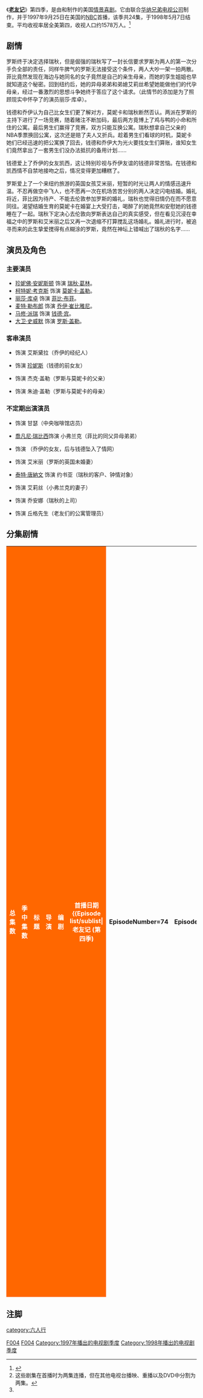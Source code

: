 {{NoteTA
|T=zh-cn:老友记 (第四季);zh-tw:六人行 (第四季);zh-hk:老友記 (第四季);
|G1=Friends
|G2=show
}}
{{Infobox television season
| season_name = 《老友记》第四季
| eng_name = {{lang|en|''Friends'' (Season 4)}}
| show_name = [[老友记|老友记]]
| image = [[File:Friends_Season_4_DVD.jpg|230px]]
| caption = [[老友记|老友记]]第四季DVD封面
| bgcolour     = #ff6700
| fgcolour     = white
| dvd_release_date = '''1区DVD'''：2003年7月15日<br/>'''2区DVD'''：2000年5月29日<br/>'''4区DVD'''：2006年10月4日
| dvd_format =
| country = [[美国|美国]]
| network = [[全国广播公司|全国广播公司]]
| first_aired = 1997年9月25日
| last_aired =1998年5月7日
| num_episodes = 24
| prev_season= [[老友记_(第三季)|第三季]]
| next_season = [[老友记_(第五季)|第五季]]
| episode_list = [[老友记集数列表|老友记集数列表]]
}}

《'''[[老友记|老友记]]'''》第四季，是由{{tsl|en|David Crane (writer/producer)|大衛·克雷恩}}和{{tsl|en|Marta Kauffman|瑪塔·考夫曼}}制作的美国[[情景喜剧|情景喜剧]]。它由{{tsl|en|Bright/Kauffman/Crane Productions|布萊特考夫曼克雷恩製片公司}}联合[[华纳兄弟电视公司|华纳兄弟电视公司]]制作，并于1997年9月25日在美国的[[全国广播公司|NBC]]首播，该季共24集，于1998年5月7日结束。平均收视率居全美第四，收视人口约1578万人。<ref name="Classic TV Hits97">{{cite web|url=http://www.classictvhits.com/tvratings/1997.htm|title=TV Ratings: 1997–1998|publisher=Classic TV Hits|accessdate=2009-12-13|deadurl=yes|archiveurl=https://web.archive.org/web/20100103220626/http://www.classictvhits.com/tvratings/1997.htm|archivedate=2010-01-03}}</ref>

==剧情==
罗斯终于决定选择瑞秋，但是倔强的瑞秋写了一封长信要求罗斯为两人的第一次分手负全部的责任，同样牛脾气的罗斯无法接受这个条件，两人大吵一架一拍两散。菲比竟然发现在海边与她同名的女子竟然是自己的亲生母亲，而她的孪生姐姐也早就知道这个秘密。回到纽约后，她的异母弟弟和弟媳艾莉丝希望她能做他们的代孕母亲，经过一番激烈的思想斗争她终于答应了这个请求。（此情节的添加是为了照顾现实中怀孕了的演员丽莎·库卓）。

钱德和乔伊认为自己比女生们更了解对方，莫妮卡和瑞秋断然否认。两派在罗斯的主持下进行了一场竞赛，随着赌注不断加码，最后两方竟博上了鸡与鸭的小命和所住的公寓。最后男生们赢得了竞赛，双方只能互换公寓。瑞秋想拿自己父亲的NBA季票换回公寓，这次还是赔了夫人又折兵。趁着男生们看球的时机，莫妮卡她们已经迅速的把公寓换了回去，钱德和乔伊大为光火要找女生们算账，谁知女生们竟然拿出了一套男生们没办法抵抗的备用计划……

钱德爱上了乔伊的女友凯西，这让特别珍视与乔伊友谊的钱德非常苦恼。在钱德和凯西情不自禁地接吻之后，情况变得更加糟糕了。

罗斯爱上了一个来纽约旅游的英国女孩艾米丽，短暂的时光让两人的情感迅速升温。不忍再做空中飞人，也不愿再一次在机场苦苦分别的两人决定闪电结婚。婚礼将近，菲比因为待产、不能去伦敦参加罗斯的婚礼，瑞秋也觉得旧情仍在而不愿意同往。渴望结婚生育的莫妮卡在婚宴上大受打击，喝醉了的她竟然和安慰她的钱德睡在了一起。瑞秋下定决心去伦敦向罗斯表达自己的真实感受，但在看见沉浸在幸福之中的罗斯和艾米丽之后又再一次退缩不打算搅乱这场婚礼。婚礼进行时，被追寻而来的此生挚爱搅得有点糊涂的罗斯，竟然在神坛上错喊出了瑞秋的名字……

==演员及角色==

===主要演员===

*[[珍妮佛·安妮斯顿|珍妮佛·安妮斯顿]] 饰演 [[瑞秋·葛林|瑞秋·葛林]]。
*[[柯特妮·考克斯|柯特妮·考克斯]] 饰演 [[莫妮卡·盖勒|莫妮卡·盖勒]]。
*[[丽莎·库卓|丽莎·库卓]] 饰演 [[菲比·布菲|菲比·布菲]]。
*[[麦特·勒布郎|麦特·勒布郎]] 饰演 [[乔伊·崔比雅尼|乔伊·崔比雅尼]]。
*[[马修·派瑞|马修·派瑞]] 饰演 [[钱德·宾|钱德·宾]]。
*[[大卫·史威默|大卫·史威默]] 饰演 [[罗斯·盖勒|罗斯·盖勒]]。

===客串演员===
* {{tsl|en|June Gable|瓊·蓋博}} 饰演 艾斯黛拉（乔伊的经纪人）
* {{tsl|en|Maggie Wheeler|瑪姬·惠勒}} 饰演 [[珍妮斯|珍妮斯]]（钱德的前女友）
* {{tsl|en|Elliott Gould|艾里歐特·古爾德}} 饰演 杰克·盖勒（罗斯与莫妮卡的父亲）
* {{tsl|en|Christina Pickles|克莉絲汀娜・皮科斯}} 饰演 朱迪·盖勒（罗斯与莫妮卡的母亲）

===不定期出演演员===

* {{tsl|en|James Michael Tyler|詹姆斯·邁克爾·泰勒}}饰演 甘瑟（中央咖啡馆店员）
* [[喬凡尼·瑞比西|喬凡尼·瑞比西]]饰演 小弗兰克（菲比的同父异母弟弟）
* {{tsl|en|Paget Brewster|帕姬·布魯斯特}} 饰演 {{tsl|en|Kathy (Friends)|凯西}}（乔伊的女友，后与钱德坠入了情网）
* {{tsl|en|Helen Baxendale|海倫·巴克森代爾}} 饰演 艾米丽（罗斯的英国未婚妻）
* [[泰特·唐納文|泰特·唐納文]] 饰演 约书亚（瑞秋的客户、钟情对象）
* {{tsl|en|Debra Jo Rupp|黛博拉·喬·盧平}} 饰演 艾莉丝（小弗兰克的妻子）
* {{tsl|en|Alison LaPlaca|艾莉森·拉普拉卡}} 饰演 乔安娜（瑞秋的上司）
* {{tsl|en|Michael G. Hagerty|邁克·哈加提}} 饰演 丘格先生（老友们的公寓管理员）

==分集剧情==
{{See also|老友记集数列表}}
<onlyinclude>
{| class="wikitable" width="100%" style="margin-right: 0;"
|-
! style="background-color: #FF6700; color: #FFF;"| 总集数
! style="background-color: #FF6700; color: #FFF;"| 季中集数
! style="background-color: #FF6700; color: #FFF;"| 标题
! style="background-color: #FF6700; color: #FFF;"| 导演
! style="background-color: #FF6700; color: #FFF;"| 编剧
! style="background-color: #FF6700; color: #FFF;"| 首播日期
{{Episode list/sublist|老友记 (第四季)
|EpisodeNumber=74
|EpisodeNumber2=1
|Title=水母行凶
|AltTitle = <small>The One with the Jellyfish</small>
|Aux3={{Start date|1997|9|25}}
|WrittenBy={{tsl|en|Wil Calhoun}}
|DirectedBy={{tsl|en|Shelley Jensen}}
|ShortSummary=莫妮卡被一只水母蛰到，向钱德和乔伊求助，为了缓解莫妮卡的痛苦，钱德只能在她身上撒尿，因为尿液中的阿摩尼亚能中和水母的毒素，事后的三人为这场风波感到异常尴尬。罗斯和瑞秋打算复合，但是最终罗斯无法接受瑞秋苛刻的符合条件而一拍两散。菲比竟然发现在海边与她同名的女人竟然是她的亲生母亲。
|LineColor=FF6700
}}
{{Episode list/sublist|老友记 (第四季)
|EpisodeNumber=75
|EpisodeNumber2=2
|Title=母还魂
|AltTitle = <small>The One with the Cat</small>
|Aux3={{Start date|1997|10|2}}
|WrittenBy=Jill Condon和Amy Toomin
|DirectedBy=Shelley Jensen
|ShortSummary=一只猫溜进了咖啡馆并蜷缩进了菲比的吉他盒。菲比认定自己养母的灵魂附在了这只猫上而和它形影不离。乔伊尝试把自己制作的娱乐中心卖出去，他吹嘘柜子里能塞进一个成年人，他的一位客户表示不信，于是乔伊亲自演示，谁知竟被那人关在里面并趁机顺手打劫了一番。莫妮卡和高中时期的风云人物切普约会，当她发现切普的心智还停留在高中的时候就立刻甩了他。
|LineColor=FF6700
}}
{{Episode list/sublist|老友记 (第四季)
|EpisodeNumber=76
|EpisodeNumber2=3
|Title=手铐游戏
|AltTitle = <small>The One with the Cuffs</small>
|Aux3={{Start date|1997|10|9}}
|WrittenBy=Seth Kurland
|DirectedBy={{tsl|en|Peter Bonerz}}
|ShortSummary=钱德和瑞秋的上司乔安娜约会，但是由于把道具手铐玩的有点过火而分手。这让夹在中间的瑞秋很为难。莫妮卡为她的母亲准备宴会，却不幸把一只假指甲遗失在了食物里。这让本来就在母亲前缺乏自信的莫妮卡更加抬不起头来。
|LineColor=FF6700
}}
{{Episode list/sublist|老友记 (第四季)
|EpisodeNumber=77
|EpisodeNumber2=4
|Title=与乔伊共舞
|AltTitle = <small>The One with the Ballroom Dancing</small>
|Aux3={{Start date|1997|10|16}}
|WrittenBy=Ted Cohen & Andrew Reich
|DirectedBy={{tsl|en|Gail Mancuso}}
|ShortSummary=乔伊舍身取义陪公寓管理员丘格先生练舞，以此想保下莫妮卡和瑞秋非法承租的公寓。钱德希望退掉健身房的会员资格，但是他觉得自己没有这个勇气。罗斯自告奋勇协助，谁知道最后也被圈进了套里。回到家后悔的两人决定直接去银行销户，变相退掉健身房，可是意志薄弱的他们最后被劝说办了一个联名账户。
|LineColor=FF6700
}}
{{Episode list/sublist|老友记 (第四季)
|EpisodeNumber=78
|EpisodeNumber2=5
|Title=乔伊的新女友
|AltTitle = <small>The One with Joey's New Girlfriend</small>
|Aux3={{Start date|1997|10|30}}
|WrittenBy=Gregory S. Malins和{{tsl|en|Michael Curtis (TV producer)|Michael Curtis}}
|DirectedBy=Gail Mancuso
|ShortSummary=钱德在咖啡店遇到了一个让他心怡的女孩，随后竟然发现她竟然是乔伊的新女友。瑞秋对罗斯的艳遇非常嫉妒，于是和一个大学生约会，谁知此人竟然偷瑞秋的钱。感冒让菲比的嗓音变的很"性感"，菲比爱上了这嗓音，就算感冒痊愈之后也千方百计的想要把这种感觉找回来。
|LineColor=FF6700
}}
{{Episode list/sublist|老友记 (第四季)
|EpisodeNumber=79
|EpisodeNumber2=6
|Title=脏姑娘
|AltTitle = <small>The One with the Dirty Girl</small>
|Aux3={{Start date|1997|11|6}}
|WrittenBy=Shana Goldberg-Meehan和Scott Silveri
|DirectedBy=Shelley Jensen
|ShortSummary=罗斯的新女友（[[麗貝卡·羅梅恩|麗貝卡·羅梅恩]]饰演）看上去非常完美，但是罗斯竟然发现他的家简直不能再用脏乱不堪来形容。钱德为自己钟情的凯西买了一份珍贵的生日礼物——一本她最爱的儿童书的首版。而身为凯西男友的乔伊不轻不愿买的礼物却不伦不类且非常廉价。为了掩饰自己的真实情感，钱德只能把自己精心挑选的礼物让给了乔伊。菲比和莫妮卡决定合伙做外烩生意。
|LineColor=FF6700
}}
{{Episode list/sublist|老友记 (第四季)
|EpisodeNumber=80
|EpisodeNumber2=7
|Title=钱德越界了
|AltTitle = <small>The One Where Chandler Crosses the Line</small>
|Aux3={{Start date|1997|11|13}}
|WrittenBy=Adam Chase
|DirectedBy={{tsl|en|Kevin Bright}}
|ShortSummary=相互吸引的钱德和凯西吻在了一起，这让钱德必须在他梦中的女孩，和他最好的朋友乔伊之间做出选择。钱德对乔伊感到非常的愧疚，因此为他们的公寓买了新家具和新电视机。乔伊终于发现了钱德和凯西的恋情，决定惩罚钱德五年。罗斯重新开始玩起了音乐而且自我感觉超级良好（照他的话说他的音乐是"无言之诗"）。
|LineColor=FF6700
}}
{{Episode list/sublist|老友记 (第四季)
|EpisodeNumber=81
|EpisodeNumber2=8
|Title=盒装钱德
|AltTitle = <small>The One with Chandler in a Box</small>
|Aux3={{Start date|1997|11|20}}
|WrittenBy=Michael Borkow
|DirectedBy=Peter Bonerz
|ShortSummary=钱德答应在感恩节假期里都蹲在一个木条箱里，以此作为亲了乔伊的女友凯西的惩罚。莫妮卡不小心弄伤了自己的眼睛，在诊所，她遇到了前男友理查的儿子（[[邁克·瓦爾坦|邁克·瓦爾坦]]饰演）。莫妮卡对他产生了兴趣并邀请他来共度感恩节，虽然他的朋友们都觉得这不是一个好主意。凯西决定和钱德分手以免破坏他所珍视的与乔伊的友谊，这让乔伊很受感动，他放钱德从箱子里面出来好去追赶凯西。
|LineColor=FF6700
}}
{{Episode list/sublist|老友记 (第四季)
|EpisodeNumber=82
|EpisodeNumber2=9
|Title=派对时间
|AltTitle = <small>The One Where They're Going to ''Party!''</small>
|Aux3={{Start date|1997|12|11}}
|WrittenBy=Ted Cohen & Andrew Reich
|DirectedBy=Peter Bonerz
|ShortSummary=钱德和罗斯的朋友"甘道夫"要来城里了。这让期待和甘道夫一道参加排队的两人非常兴奋。甘道夫取消了行程，失望的他们决定自己去找乐子。当他们精疲力尽的回家之后，发现自己已经老到不适合再做派对动物了。莫妮卡要在继续和菲比合伙做外烩和去一家餐馆做主厨之间选择。瑞秋因为工作能力过于突出而被不愿意她升职调离自己手下的上司玩了一道阴的。为了补偿她，她的上司乔安娜凭空创立了一个职务给她，就在向人事部门报备之前，乔安娜却意外的遭遇车祸去世了。
|LineColor=FF6700
}}
{{Episode list/sublist|老友记 (第四季)
|EpisodeNumber=83
|EpisodeNumber2=10
|Title=罗斯的选择
|AltTitle = <small>The One with the Girl from Poughkeepsie</small>
|Aux3={{Start date|1997|12|18}}
|WrittenBy=Scott Silveri
|DirectedBy={{tsl|en|Gary Halvorson}}
|ShortSummary=罗斯必须在两个女孩中间选择，一个有趣的女孩但距他2个半小时的车程，一个住在他家附近，但是不怎么有趣。菲比想为朋友们写一首圣诞歌曲。乔伊帮助莫妮卡在她的新餐馆里面建立威信。
|LineColor=FF6700
}}
{{Episode list/sublist|老友记 (第四季)
|EpisodeNumber=84
|EpisodeNumber2=11
|Title=菲比的子宫
|AltTitle = <small>The One with Phoebe's Uterus</small>
|Aux3={{Start date|1998|1|8}}
|WrittenBy=Seth Kurland
|DirectedBy={{tsl|en|David Steinberg}}
|ShortSummary=菲比的异母弟弟和他的妻子前来拜访她，并且希望她能做他们的代孕母亲。菲比为此征询她生母的意见，但是她母亲不觉得这是一个好主意。为了证明这一点，她送给菲比一只小狗，并约好三天之后拿回来，以此想让菲比体会到送走自己亲生骨肉的痛苦。但是菲比还是决定为她的弟弟做代孕，因为这能让他们快乐，所以也会让她自己快乐。莫妮卡深情并茂的向钱德介绍了女生的七个敏感点，这让钱德的女友凯西大为受益。
'''备注''': 虽然在后面的剧集中说过钱德不喜欢狗，但是在此集里，钱德却和一只狗同处一室也没见什么问题。
|LineColor=FF6700
}}
{{Episode list/sublist|老友记 (第四季)
|EpisodeNumber=85
|EpisodeNumber2=12
|Title=公寓大搬风
|AltTitle = <small>{{tsl|en|The One with the Embryos}}</small>
|Aux3={{Start date|1998|1|15}}
|WrittenBy=Jill Condon和Amy Toomin
|DirectedBy=Kevin S. Bright
|ShortSummary=菲比接受产科检查准备接受胚胎移植，男生与女生们打了一场看似无害的赌，以证明谁了解对方多一些，随着战况升级，赌注也不断加码。最后男生们压上了鸡与鸭的小命，而女生们也压上了自己的宝贝公寓。赌局结束，男生们获胜，瑞秋想耍赖说这是一个游戏，但是男生们却不这么认为。就在争吵之际，菲比告诉大家，她怀孕了...
|LineColor=FF6700
}}
{{Episode list/sublist|老友记 (第四季)
|EpisodeNumber=86
|EpisodeNumber2=13
|Title=瑞秋思春
|AltTitle = <small>The One with Rachel's Crush</small>
|Aux3={{Start date|1998|1|29}}
|WrittenBy=Shana Goldberg-Meehan
|DirectedBy=Dana DeVally Piazza
|ShortSummary=男生们和女生们互换了公寓，这让莫妮卡心里酸酸的。钱德和凯西分手了，因为凯西在舞台上和同剧的演员表演的激情戏让他接受不了，凯西对钱德说明，这只是她的工作而已，而且还说在钱德成熟之后可以再来找她。瑞秋对一位英俊的男客户动了心，但是没有胆量约他出来。
|LineColor=FF6700
}}
{{Episode list/sublist|老友记 (第四季)
|EpisodeNumber=87
|EpisodeNumber2=14
|Title=脏兮兮的乔伊
|AltTitle = <small>The One with Joey's Dirty Day</small>
|Aux3={{Start date|1998|2|5}}
|WrittenBy=Wil Calhoun
|DirectedBy=Peter Bonerz
|ShortSummary=乔伊参演了老牌演员[[卻爾登·希斯頓|卻爾登·希斯頓]]的新戏，但是前三天他都和他的父亲去钓鱼而没工夫洗澡，这让他闻起来非常的难闻。他只能偷偷溜进卻爾登·希斯頓专用的盥洗室洗澡，但是不巧被抓的正着还被老前辈''上了一课''。瑞秋撮合罗斯和她新上司的侄女——英国来的艾米丽，因为她和约书亚约好去夜店玩。钱德还是不能忘记凯西。
|LineColor=FF6700
}}
{{Episode list/sublist|老友记 (第四季)
|EpisodeNumber=88
|EpisodeNumber2=15
|Title=罗斯打橄榄球
|AltTitle = <small>The One with All the Rugby</small>
|Aux3={{Start date|1998|2|26}}
|WrittenBy=''故事'': Ted Cohen & Andrew Reich<br />''电视剧本'': Wil Calhoun
|DirectedBy={{tsl|en|James Burrows}}
|ShortSummary=罗斯和艾米丽的朋友一起打英式橄榄球，这让他被那帮英国佬修理的很惨。钱德为了摆脱珍妮丝谎称公司派他去也门。莫妮卡为了搞清楚她新公寓的一个开关的作用而大动干戈。
|LineColor=FF6700
}}
{{Episode list/sublist|老友记 (第四季)
|EpisodeNumber=89
|EpisodeNumber2=16
|Title=假派对
|AltTitle = <small>The One with the Fake Party</small>
|Aux3={{Start date|1998|3|19}}
|WrittenBy=''故事'': Alicia Sky Varinaitis<br />''电视剧本'': Scott Silveri和Shana Goldberg-Meehan
|DirectedBy={{tsl|en|Michael Lembeck}}
|ShortSummary=瑞秋为了能接近约书亚，为即将返回伦敦的艾米丽开了一个假派对。怀孕了的菲比很想吃肉，但是又不想残害动物而坚持做一个素食主义者。乔伊挺身而出提出了一个建议。就当瑞秋得偿所愿能吻到约书亚的时候，菲比胎动了...
|LineColor=FF6700
}}
{{Episode list/sublist|老友记 (第四季)
|EpisodeNumber=90
|EpisodeNumber2=17
|Title=免费的A片
|AltTitle = <small>The One with the Free Porn</small>
|Aux3={{Start date|1998|3|26}}
|WrittenBy=''故事'': Mark J. Kunerth<br />''电视剧本'': Richard Goodman
|DirectedBy=Michael Lembeck
|ShortSummary=钱德和乔伊发现自己能接受到免费的成人频道，这让他们非常兴奋。罗斯对艾米丽动了真感情。深陷相思之苦的罗斯飞去伦敦想找艾米丽，谁知也爱上罗斯的艾米丽回到纽约找罗斯。医生检查出来菲比怀了三胞胎。
|LineColor=FF6700
}}
{{Episode list/sublist|老友记 (第四季)
|EpisodeNumber=91
|EpisodeNumber2=18
|Title=瑞秋的新装扮
|AltTitle = <small>The One with Rachel's New Dress</small>
|Aux3={{Start date|1998|4|2}}
|WrittenBy=''故事'': Andrew Reich & Ted Cohen<br />''电视剧本'': Jill Condon & Amy Toomin
|DirectedBy=Gail Mancuso
|ShortSummary=约书亚的父母要出城去，因此他邀请瑞秋来他家做客。在约书亚的家中，她换上了性感内衣想色诱约书亚，这时约书亚的父母走了进来，这让她非常干嘛。菲比想为三胞胎之一取名，但是她在"乔伊"和"钱德"两个名字之中举棋不定，钱德最后沮丧的说他的名字其实不怎么优，这让菲比不忍心再让他失望所以决定用"钱德"这个名字，其实这只是钱德的哀兵之计而已。罗斯怀疑艾米丽和他前妻的妻子苏珊有一腿。
|LineColor=FF6700
}}
{{Episode list/sublist|老友记 (第四季)
|EpisodeNumber=92
|EpisodeNumber2=19
|Title=不择手段
|AltTitle = <sup>The One with All the Haste</sup>
|Aux3={{Start date|1998|4|9}}
|WrittenBy=Scott Silveri & Wil Calhoun
|DirectedBy=Kevin S. Bright
|ShortSummary=莫妮卡和瑞秋用瑞秋父亲的纽约尼克斯队的赛季季票来贿赂男生，想以此换回公寓。钱德不愿意，但是乔伊却对球赛票垂涎。双方决定再赌一把。菲比建议大家抽扑克，结果男生们又赢了。就当钱德和乔伊兴高采烈的去看球赛之际。女生们迅速的把公寓又对换了回来。愤怒的男生来找她们算账，但是莫妮卡和瑞秋拿出了一个男人都没有办法拒绝的备用方案—在男生们面前热吻一分钟。罗斯向艾米丽求婚并得到了对方的应允。
|LineColor=FF6700
}}
{{Episode list/sublist|老友记 (第四季)
|EpisodeNumber=93
|EpisodeNumber2=20
|Title=婚纱
|AltTitle = <small>The One with All the Wedding Dresses</small>
|Aux3={{Start date|1998|4|16}}
|WrittenBy=''故事'': Adam Chase<br />''电视剧本'': Gregory S. Malin和Michael Curtis
|DirectedBy=Gail Mancuso 
|ShortSummary=罗斯让莫妮卡去婚纱店取艾米丽的婚纱，恨嫁的莫妮卡穿上了婚纱就不肯再脱下来。同样是大龄怨女的菲比也学着莫妮卡的样子租了一件婚纱。看到罗斯和艾米丽订婚的幸福模样让瑞秋很嫉妒，所以她也向约书亚求婚。这让约书亚一时不知道作何反应。被打击到了瑞秋回到了家里，女生们为了让她的心情好转，提出了一个建议...就当三个人都穿起婚纱玩的正开心的时候，有人来敲门，女生们以为是钱德，谁知道竟然是想上门来道歉的约书亚，看到瑞秋一副拼命要把自己嫁出去的样子，把约书亚吓的不轻。
|LineColor=FF6700
}}
{{Episode list/sublist|老友记 (第四季)
|EpisodeNumber=94
|EpisodeNumber2=21
|Title=结婚请柬
|AltTitle = <small>The One with the Invitation</small>
|Aux3={{Start date|1998|4|23}}
|WrittenBy=Seth Kurland
|DirectedBy=Peter Bonerz
|ShortSummary=罗斯和艾米丽为婚礼准备结婚请柬，艾米丽因为罗斯和瑞秋的关系决定不邀请她去伦敦比较好，不会让彼此尴尬。但是罗斯坚持要邀请自己的这位好友。经过一番思考，瑞秋决定不去伦敦留下来和即将临盆菲比作伴。
|LineColor=FF6700
}}
{{Episode list/sublist|老友记 (第四季)
|EpisodeNumber=95
|EpisodeNumber2=22
|Title=乔伊干不了伴郎
|AltTitle = <small>The One with the Worst Best Man Ever</small>
|Aux3={{Start date|1998|4|30}}
|WrittenBy=Gregory S. Malins和Michael Curtis
|DirectedBy=Peter Bonerz
|ShortSummary=罗斯原本让钱德做他的伴郎，但是在钱德说罗斯不是他的伴郎之后他改选乔伊做他的伴郎。乔伊把罗斯的婚戒给弄丢了，原本他以为是被和他上床的单身派对上的脱衣舞娘偷走的，而后竟然发现是小鸭子把戒指给吞了。女生们为菲比举办了一次婴儿洗礼派对。
|LineColor=FF6700
}}
{{Episode list/sublist|老友记 (第四季)
|EpisodeNumber=96
|EpisodeNumber2=23
|Title=罗斯的婚礼：上
|AltTitle = <small>{{tsl|en|The One with Ross's Wedding|The One with Ross's Wedding 1}}</small>
|Aux3={{Start date|1998|5|7}}<ref name="Double">这些剧集在首播时为两集连播，但在其他电视台播映、重播以及DVD中分割为两集。</ref>
|WrittenBy=''故事'': Michael Borkow<br />''电视剧本'': Shana Goldberg-Meehan & Scott Silveri
|DirectedBy=Kevin S. Bright
|ShortSummary=老友们来到了伦敦才加罗斯的婚礼，菲比因待产没有一同前往，而瑞秋又觉得看到罗斯结婚会心碎因此也没有同行。艾米丽和罗斯原定要举办婚礼的教堂马上就要被彻底拆除了，但是他们还是决定在此地举行婚礼。
'''备注''': 维珍集团老板[[理查德·布兰森|理查德·布兰森]]在剧中客串一名商人，前约克公爵夫人[[約克公爵夫人莎拉|約克公爵夫人莎拉]]也在剧中客串了一把自己。
|LineColor=FF6700
}}
{{Episode list/sublist|老友记 (第四季)
|EpisodeNumber=97
|EpisodeNumber2=24
|Title=罗斯的婚礼：下
|AltTitle = <small>{{tsl|en|The One with Ross's Wedding|The One with Ross's Wedding 2}}</small>
|Aux3={{Start date|1998|5|7}}<ref name="Double"/>
|WrittenBy=''故事'': Jill Condon和Amy Toomin<br />''电视剧本'': Shana Goldberg-Meehan & Scott Silveri
|DirectedBy=Kevin S. Bright
|ShortSummary=瑞秋还是决定去参加罗斯的婚礼并向他表达自己的真實情感，艾米丽的父母在婚礼的账单上敲了罗斯父母一笔。钱德和莫妮卡喝醉后睡在了一起。被追寻而来的此生挚爱搅的有点糊涂的罗斯，竟然在神坛犯了一个天大的错误——他把新娘的名字喊成了"瑞秋"......
|LineColor=FF6700
}}
|}</onlyinclude>

==注脚==
<references/>

{{Friends}}

{{DEFAULTSORT:Friends (Season 4)}}
[[category:六人行|category:六人行]]
[[Category:美國電視劇各集列表|F004]]
[[Category:電視情境喜劇各集列表|F004]]
[[Category:1997年播出的电视剧季度|Category:1997年播出的电视剧季度]]
[[Category:1998年播出的电视剧季度|Category:1998年播出的电视剧季度]]